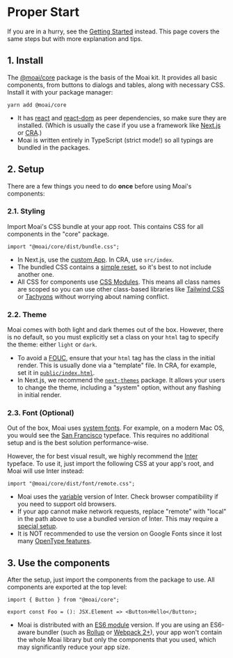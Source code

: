 # Proper Start

If you are in a hurry, see the [Getting Started] instead. This page covers the same
steps but with more explanation and tips.

[getting started]: /intro/getting-started

## 1. Install

The [@moai/core] package is the basis of the Moai kit. It provides all basic
components, from buttons to dialogs and tables, along with necessary CSS.
Install it with your package manager:

```
yarn add @moai/core
```

-   It has [react] and [react-dom] as peer dependencies, so make sure they are
    installed. (Which is usually the case if you use a framework like [Next.js] or
    [CRA].)
-   Moai is written entirely in TypeScript (strict mode!) so all typings are
    bundled in the packages.

[typing]: https://www.typescriptlang.org/docs/handbook/declaration-files/introduction.html
[react]: https://www.npmjs.com/package/react
[react-dom]: https://www.npmjs.com/package/react-dom
[@moai/core]: https://www.npmjs.com/package/@moai/core
[next.js]: https://nextjs.org/
[cra]: https://create-react-app.dev/

## 2. Setup

There are a few things you need to do **once** before using Moai's components:

### 2.1. Styling

Import Moai's CSS bundle at your app root. This contains CSS for all components
in the "core" package.

```tsx
import "@moai/core/dist/bundle.css";
```

-   In Next.js, use the [custom App]. In CRA, use `src/index`.
-   The bundled CSS contains a [simple reset], so it's best to not include
    another one.
-   All CSS for components use [CSS Modules]. This means all class names are
    scoped so you can use other class-based libraries like [Tailwind CSS] or
    [Tachyons] without worrying about naming conflict.

[simple reset]: https://github.com/moaijs/moai/blob/main/core/src/global.css
[css modules]: https://github.com/css-modules/css-modules
[tailwind css]: https://tailwindcss.com
[tachyons]: https://tachyons.io/
[custom app]: https://nextjs.org/docs/advanced-features/custom-app

### 2.2. Theme

Moai comes with both light and dark themes out of the box. However, there is no
default, so you must explicitly set a class on your `html` tag to specify the
theme: either `light` or `dark`.

-   To avoid a [FOUC], ensure that your `html` tag has the class in the initial
    render. This is usually done via a "template" file. In CRA, for example, set it
    in [`public/index.html`].
-   In Next.js, we recommend the [`next-themes`] package. It allows your users
    to change the theme, including a "system" option, without any flashing in
    initial render.

[custom document]: https://nextjs.org/docs/advanced-features/custom-document
[`public/index.html`]: https://create-react-app.dev/docs/using-the-public-folder/#changing-the-html
[fouc]: https://en.wikipedia.org/wiki/Flash_of_unstyled_content
[`next-themes`]: https://github.com/pacocoursey/next-themes

### 2.3. Font (Optional)

Out of the box, Moai uses [system fonts]. For example, on a modern Mac OS, you
would see the [San Francisco] typeface. This requires no additional setup
and is the best solution performance-wise.

However, the for best visual result, we highly recommend the [Inter] typeface.
To use it, just import the following CSS at your app's root, and Moai will use
Inter instead:

```tsx
import "@moai/core/dist/font/remote.css";
```

-   Moai uses the [variable] version of Inter. Check browser compatibility if you
    need to support old browsers.
-   If your app cannot make network requests, replace "remote" with "local" in the
    path above to use a bundled version of Inter. This may require a [special
    setup].
-   It is NOT recommended to use the version on Google Fonts since it lost many
    [OpenType features].

[system fonts]: https://github.com/moaijs/moai/blob/d3c7c957016b0a8de7838c35fe309384154f9f40/core/src/global.css#L54-L55
[san francisco]: https://en.wikipedia.org/wiki/San_Francisco_(sans-serif_typeface)
[inter]: https://rsms.me/inter/
[variable]: https://en.wikipedia.org/wiki/Variable_font
[instruction]: https://rsms.me/inter/#usage
[opentype features]: https://en.wikipedia.org/wiki/List_of_typographic_features
[special setup]: https://webpack.js.org/guides/asset-management/#loading-fonts

## 3. Use the components

After the setup, just import the components from the package to use. All
components are exported at the top level:

```tsx
import { Button } from "@moai/core";

export const Foo = (): JSX.Element => <Button>Hello</Button>;
```

-   Moai is distributed with an [ES6 module] version. If you are using an
    ES6-aware bundler (such as [Rollup] or [Webpack 2+]), your app won't contain
    the whole Moai library but only the components that you used, which may
    significantly reduce your app size.

[es6 module]: https://github.com/rollup/rollup/wiki/pkg.module
[rollup]: https://rollupjs.org/guide/en/
[webpack 2+]: https://webpack.js.org/guides/tree-shaking/
